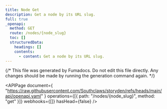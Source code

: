```yaml
---
title: Node Get
description: Get a node by its URL slug.
full: true
_openapi:
  method: GET
  route: /nodes/{node_slug}
  toc: []
  structuredData:
    headings: []
    contents:
      - content: Get a node by its URL slug.
---
```


{/* This file was generated by Fumadocs. Do not edit this file directly. Any changes should be made by running the generation command again. */}

<APIPage
  document={
    "https://raw.githubusercontent.com/Southclaws/storyden/refs/heads/main/api/openapi.yaml"
  }
  operations={[{ path: "/nodes/{node_slug}", method: "get" }]}
  webhooks={[]}
  hasHead={false}
/>

